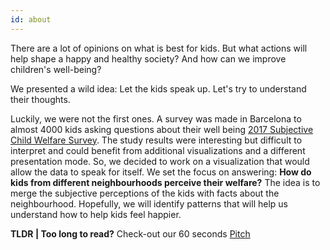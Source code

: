 ```yaml
---
id: about
---
```

There are a lot of opinions on what is best for kids. But what actions will help shape a happy and healthy society? And how can we improve children's well-being?              
                
We presented a wild idea: Let the kids speak up. Let's try to understand their thoughts. 

Luckily, we were not the first ones. A survey was made in Barcelona to almost 4000 kids asking questions about their well being [2017 Subjective Child Welfare Survey](https://w10.bcn.es/APPS/riswestudis/documentacio.do?reqCode=mostrarImatge&idDoc=10447). 
The study results were interesting but difficult to interpret and could benefit from additional visualizations and a different presentation mode. So, we decided to work on a visualization that would allow the data to speak for itself. We set the focus on answering: **How do kids from different neighbourhoods perceive their welfare?**
The idea is to merge the subjective perceptions of the kids with facts about the neighbourhood. Hopefully, we will identify patterns that will help us understand how to help kids feel happier.

**TLDR | Too long to read?** Check-out our 60 seconds [Pitch](https://youtu.be/wwvJ0-q_bBY)
